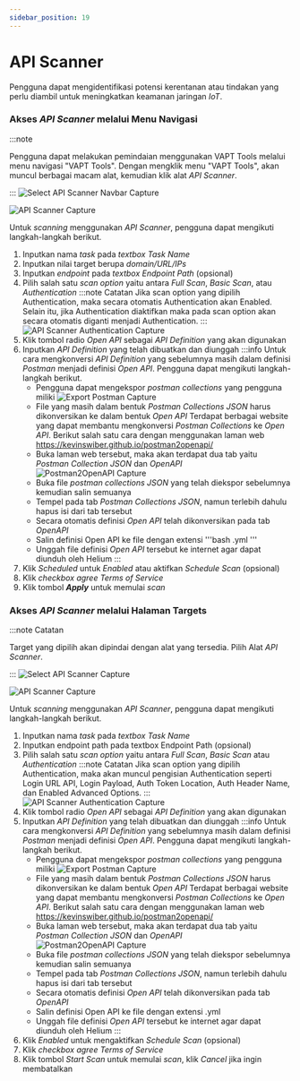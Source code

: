 ```yaml
---
sidebar_position: 19
---
```


# API Scanner
Pengguna dapat mengidentifikasi potensi kerentanan atau tindakan yang perlu diambil untuk meningkatkan keamanan jaringan *IoT*.

### Akses *API Scanner* melalui Menu Navigasi
:::note

Pengguna dapat melakukan pemindaian menggunakan VAPT Tools melalui menu navigasi "VAPT Tools". Dengan mengklik menu "VAPT Tools", akan muncul berbagai macam alat, kemudian klik alat *API Scanner*.

:::
![Select API Scanner Navbar Capture](/img/capture/vapt_navbar/Select-API-scanner-navbar.png)

![API Scanner Capture](/img/capture/vapt_navbar/API-scanner.png)

Untuk *scanning* menggunakan *API Scanner*, pengguna dapat mengikuti langkah-langkah berikut.
1. Inputkan nama *task* pada *textbox Task Name* 
2. Inputkan nilai target berupa *domain/URL/IPs*
3. Inputkan *endpoint* pada *textbox Endpoint Path* (opsional)
4. Pilih salah satu *scan option* yaitu antara *Full Scan*, *Basic Scan*, atau *Authentication*
   :::note Catatan 
   Jika scan option yang dipilih Authentication, maka secara otomatis Authentication akan Enabled. Selain itu, jika Authentication diaktifkan maka pada scan option akan secara otomatis diganti menjadi Authentication.
   :::
   ![API Scanner Authentication Capture](/img/capture/vapt_navbar/API-scanner-authentication.png)
5. Klik tombol radio *Open API* sebagai *API Definition* yang akan digunakan
6. Inputkan *API Definition* yang telah dibuatkan dan diunggah
   :::info
   Untuk cara mengkonversi *API Definition* yang sebelumnya masih dalam definisi *Postman* menjadi definisi *Open API*. Pengguna dapat mengikuti langkah-langkah berikut.
   - Pengguna dapat mengekspor *postman collections* yang pengguna miliki
     ![Export Postman Capture](/img/capture/export-postman.png)
   - File yang masih dalam bentuk *Postman Collections JSON* harus dikonversikan ke dalam bentuk *Open API*
   Terdapat berbagai website yang dapat membantu mengkonversi *Postman Collections*  ke *Open API*. Berikut salah satu cara dengan menggunakan laman web https://kevinswiber.github.io/postman2openapi/
   - Buka laman web tersebut, maka akan terdapat dua tab yaitu *Postman Collection JSON* dan *OpenAPI*
     ![Postman2OpenAPI Capture](/img/capture/postman2openapi.png)
   - Buka file *postman collections JSON* yang telah diekspor sebelumnya kemudian salin semuanya
   - Tempel pada tab *Postman Collections JSON*, namun terlebih dahulu hapus isi dari tab tersebut
   - Secara otomatis definisi *Open API* telah dikonversikan pada tab *OpenAPI*
   - Salin definisi Open API ke file dengan extensi '''bash .yml '''
   - Unggah file definisi *Open API* tersebut ke internet agar dapat diunduh oleh Helium
   :::
7. Klik *Scheduled* untuk *Enabled* atau aktifkan *Schedule Scan* (opsional)
8. Klik *checkbox agree Terms of Service*
9. Klik tombol ***Apply*** untuk memulai *scan*

### Akses *API Scanner* melalui Halaman Targets
:::note Catatan

Target yang dipilih akan dipindai dengan alat yang tersedia. Pilih Alat *API Scanner*.

:::
![Select API Scanner Capture](/img/capture/vapt_target/Select-API-scanner.png)

![API Scanner Capture](/img/capture/vapt_target/API-scanner.png)

Untuk *scanning* menggunakan *API Scanner*, pengguna dapat mengikuti langkah-langkah berikut.
1. Inputkan nama *task* pada *textbox Task Name*  
2. Inputkan endpoint path pada textbox Endpoint Path (opsional)
3. Pilih salah satu *scan option* yaitu antara *Full Scan*, *Basic Scan* atau *Authentication*
:::note Catatan
Jika scan option yang dipilih Authentication, maka akan muncul pengisian Authentication seperti Login URL API, Login Payload, Auth Token Location, Auth Header Name, dan Enabled Advanced Options.
:::
   ![API Scanner Authentication Capture](/img/capture/vapt_navbar/API-scanner-authentication.png)
4. Klik tombol radio *Open API* sebagai *API Definition* yang akan digunakan
5. Inputkan *API Definition* yang telah dibuatkan dan diunggah
   :::info
   Untuk cara mengkonversi *API Definition* yang sebelumnya masih dalam definisi *Postman* menjadi definisi *Open API*. Pengguna dapat mengikuti langkah-langkah berikut.
   - Pengguna dapat mengekspor *postman collections* yang pengguna miliki
     ![Export Postman Capture](/img/capture/export-postman.png)
   - File yang masih dalam bentuk *Postman Collections JSON* harus dikonversikan ke dalam bentuk *Open API*
   Terdapat berbagai website yang dapat membantu mengkonversi *Postman Collections*  ke *Open API*. Berikut salah satu cara dengan menggunakan laman web https://kevinswiber.github.io/postman2openapi/
   - Buka laman web tersebut, maka akan terdapat dua tab yaitu *Postman Collection JSON* dan *OpenAPI*
     ![Postman2OpenAPI Capture](/img/capture/postman2openapi.png)
   - Buka file *postman collections JSON* yang telah diekspor sebelumnya kemudian salin semuanya
   - Tempel pada tab *Postman Collections JSON*, namun terlebih dahulu hapus isi dari tab tersebut
   - Secara otomatis definisi *Open API* telah dikonversikan pada tab *OpenAPI*
   - Salin definisi Open API ke file dengan extensi .yml
   - Unggah file definisi *Open API* tersebut ke internet agar dapat diunduh oleh Helium
   :::
6. Klik *Enabled* untuk mengaktifkan *Schedule Scan* (opsional)
7. Klik *checkbox agree Terms of Service*
8. Klik tombol *Start Scan* untuk memulai *scan*, klik *Cancel* jika ingin membatalkan